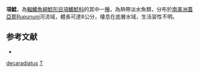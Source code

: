 {{Speciesbox
| taxon = Trachelyichthys decaradiatus
| binomial_authority = [[Mees|Mees]], 1974
| status = NE
| status_system = IUCN3.1
}}
'''項鯰'''，為[[輻鰭魚綱|輻鰭魚綱]][[鯰形目|鯰形目]][[項鰭鯰科|項鰭鯰科]]的其中一[[種|種]]，為熱帶淡水魚類，分布於[[南美洲|南美洲]][[蓋亞那|蓋亞那]]Rupununi河流域，體長可達8公分，棲息在底層水域，生活習性不明。

==参考文献==
*{{FishBase_species|genus=Trachelyichthys|species=decaradiatus|year=2015|month=5}}

{{Taxonbar}}
[[Category:項鯰屬|decaradiatus]]
[[Category:1974年描述的鱼类|T]]
